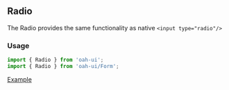 ## Radio

The Radio provides the same functionality as native `<input type="radio"/>`

### Usage

```js
import { Radio } from 'oah-ui';
import { Radio } from 'oah-ui/Form';
```

[Example](demo://Example.tsx)

